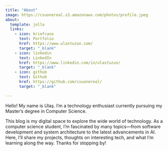```yaml
---
title: "About"
image: https://csuonereal.s3.amazonaws.com/photos/profile.jpeg
about:
  template: jolla
  links:
    - icon: briefcase
      text: Portfolio
      href: https://www.ulastuzun.com/
      target: "_blank"
    - icon: linkedin
      text: LinkedIn
      href: https://www.linkedin.com/in/ulastuzun/
      target: "_blank"
    - icon: github
      text: Github
      href: https://github.com/csuonereal/
      target: "_blank"

---
```


Hello! My name is Ulaş. I'm a technology enthusiast currently pursuing my Master's degree in Computer Science.

This blog is my digital space to explore the wide world of technology. As a computer science student, I'm fascinated by many topics—from software development and system architecture to the latest advancements in AI. Here, I'll share my projects, thoughts on interesting tech, and what I'm learning along the way. Thanks for stopping by!
